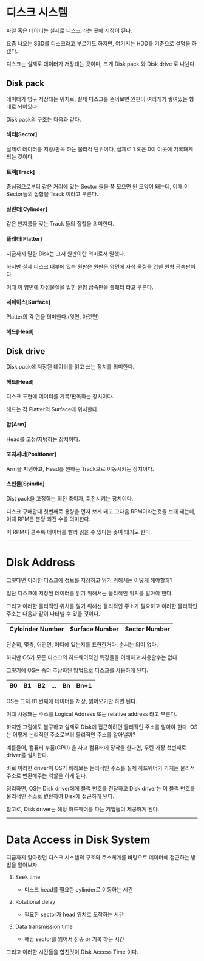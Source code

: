 # 디스크 시스템
파일 혹은 데이터는 실제로 디스크 라는 곳에 저장이 된다.

요즘 나오는 SSD를 디스크라고 부르기도 하지만, 여기서는 HDD를 기준으로 설명을 하겠다.

디스크는 실제로 데이터가 저장돼는 곳이며, 크게 Disk pack 와 Disk drive 로 나뉜다.

## Disk pack
데이터가 영구 저장돼는 위치로, 실제 디스크를 뜯어보면 원판이 여러개가 쌓여있는 형태로 되어있다.

Disk pack의 구조는 다음과 같다.

#### 섹터[Sector]
실제로 데이터를 저장/판독 하는 물리적 단위이다, 실제로 1 혹은 0이 이곳에 기록돼게 되는 것이다.

#### 트랙[Track]
중심점으로부터 같은 거리에 있는 Sector 들을 쭉 모으면 원 모양이 돼는데, 이때 이 Sector들의 집합을 Track 이라고 부른다.

#### 실린더[Cylinder]
같은 반지름을 갖는 Track 들의 집합을 의미한다.

#### 플래터[Platter]
지금까지 말한 Disk는 그저 원판이란 의미로서 말했다.

하지만 실제 디스크 내부에 있는 원판은 원판은 양면에 자성 물질을 입힌 원형 금속판이다.

이때 이 양면에 자성물질을 입힌 원형 금속판을 플래터 라고 부른다.

#### 서페이스[Surface]
Platter의 각 면을 의미한다.(윗면, 아랫면)

#### 헤드[Head]

## Disk drive
Disk pack에 저장된 데이터를 읽고 쓰는 장치를 의미한다.

#### 헤드[Head]
디스크 표현에 데이터를 기록/판독하는 장치이다.

헤드는 각 Platter의 Surface에 위치한다.

#### 암[Arm]
Head를 고정/지탱하는 장치이다.

#### 포지셔너[Positioner]
Arm을 지탱하고, Head를 원하는 Track으로 이동시키는 장치이다.

#### 스핀들[Spindle]
Dist pack을 고정하는 회전 축이자, 회전시키는 장치이다.

디스크 구매할때 첫번째로 용량을 먼저 보게 돼고 그다음 RPM이라는것을 보개 돼는데, 이때 RPM은 분당 회전 수를 의미한다.

이 RPM이 클수록 데이터를 빨리 읽을 수 있다는 뜻이 돼기도 한다.


***

# Disk Address
그렇다면 이러한 디스크에 정보를 저장하고 읽기 위해서는 어떻게 해야할까?

일단 디스크에 저장된 데이터를 읽기 위해서는 물리적인 위치를 알아야 한다.

그리고 이러한 물리적인 위치를 알기 위해선 물리적인 주소가 필요하고 이러한 물리적인 주소는 다음과 같이 나타넬 수 있을 것이다.


| Cyloinder Number | Surface Number | Sector Number |
|------------------|----------------|---------------|

단순히, 몇층, 어떤면, 어디에 있는지를 표현한거다. 순서는 의미 없다.

하지만 OS가 모든 디스크의 하드웨어적인 특징들을 이해하고 사용할수는 없다.

그렇기에 OS는 좀더 추상화된 방법으로 디스크를 사용하게 된다.

|B0|B1|B2|...|Bn|Bn+1|
|---|---|---|---|---|---|

OS는 그저 B1 번째에 데이터를 저장, 읽어오기만 하면 된다.

이떄 사용돼는 주소를 Logical Address 또는 relative address 라고 부른다.

하지만 그럼에도 불구하고 실제로 Disk에 접근하려면 물리적인 주소를 알아야 한다. OS는 어떻게 논리적인 주소로부터 물리적인 주소를 알아낼까?

예를들어, 컴퓨터 부품(GPU) 을 사고 컴퓨터에 장착을 한다면, 우린 가장 첫번째로 driver를 설치한다.

바로 이러한 driver이 OS가 바라보는 논리적인 주소를 실제 하드웨어가 가지는 물리적 주소로 변환해주는 역할을 하게 된다.

정리하면, OS는 Disk driver에게 블럭 번호를 전달하고 Disk driver는 이 블럭 번호를 물리적인 주소로 변환하여 Disk에 접근하게 된다.

참고로, Disk driver는 해당 하드웨어를 파는 기업들이 제공하게 된다.

***

# Data Access in Disk System
지금까지 알아봤던 디스크 시스템의 구조와 주소체계를 바탕으로 데이터에 접근하는 방법을 알아보자.

1. Seek time
    * 디스크 head를 필요한 cylinder로 이동하는 시간

2. Rotational delay
    * 필요한 sector가 head 위치로 도착하는 시간

3. Data transmission time
    * 해당 sector를 읽어서 전송 or 기록 하는 시간

그리고 이러한 시간들을 합친것이 Disk Access Time 이다.


